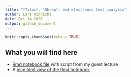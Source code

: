 ```yaml
---
title: "*Titus*, *Shrew*, and electronic text analysis"
author: Lars Hinrichs
date: Oct-14-2020
output: github_document
---
```


```r
knitr::opts_chunk$set(echo = TRUE)
```

## What you will find here

- [Rmd notebook file](text_analysis_notebook.nb.html) with script from my guest lecture
- A [nice html view of the Rmd hotebook](text_analysis_notebook.html)